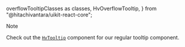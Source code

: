   overflowTooltipClasses as classes,
  HvOverflowTooltip,
} from "@hitachivantara/uikit-react-core";


> [!NOTE]
>
> Check out the [`HvTooltip`](/components/tooltip) component for our regular
> tooltip component.

<Header
  params={{ name: "OverflowTooltip", classes }}
  Component={HvOverflowTooltip}
  componentName="HvOverflowTooltip"
  controls={{
    placement: { defaultValue: "top" },
    paragraphOverflow: { defaultValue: false },
    data: {
      type: "text",
      defaultValue:
        "This is a very long text that should be cut because it so long that it doesn't fit",
    },
  }}
  decoratorClassName="max-w-160px"
/>
